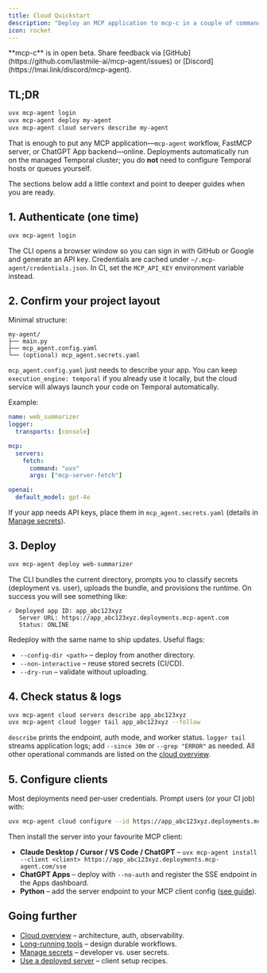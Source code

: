 ```yaml
---
title: Cloud Quickstart
description: "Deploy an MCP application to mcp-c in a couple of commands"
icon: rocket
---
```


<Info>
  **mcp-c** is in open beta. Share feedback via [GitHub](https://github.com/lastmile-ai/mcp-agent/issues) or [Discord](https://lmai.link/discord/mcp-agent).
</Info>

## TL;DR

```bash
uvx mcp-agent login
uvx mcp-agent deploy my-agent
uvx mcp-agent cloud servers describe my-agent
```

That is enough to put any MCP application—`mcp-agent` workflow, FastMCP server, or ChatGPT App backend—online. Deployments automatically run on the managed Temporal cluster; you do **not** need to configure Temporal hosts or queues yourself.

The sections below add a little context and point to deeper guides when you are ready.

## 1. Authenticate (one time)

```bash
uvx mcp-agent login
```

The CLI opens a browser window so you can sign in with GitHub or Google and generate an API key. Credentials are cached under `~/.mcp-agent/credentials.json`. In CI, set the `MCP_API_KEY` environment variable instead.

## 2. Confirm your project layout

Minimal structure:

```
my-agent/
├── main.py
├── mcp_agent.config.yaml
└── (optional) mcp_agent.secrets.yaml
```

`mcp_agent.config.yaml` just needs to describe your app. You can keep `execution_engine: temporal` if you already use it locally, but the cloud service will always launch your code on Temporal automatically.

Example:

```yaml mcp_agent.config.yaml
name: web_summarizer
logger:
  transports: [console]

mcp:
  servers:
    fetch:
      command: "uvx"
      args: ["mcp-server-fetch"]

openai:
  default_model: gpt-4o
```

If your app needs API keys, place them in `mcp_agent.secrets.yaml` (details in [Manage secrets](/cloud/mcp-agent-cloud/manage-secrets)).

## 3. Deploy

```bash
uvx mcp-agent deploy web-summarizer
```

The CLI bundles the current directory, prompts you to classify secrets (deployment vs. user), uploads the bundle, and provisions the runtime. On success you will see something like:

```
✓ Deployed app ID: app_abc123xyz
   Server URL: https://app_abc123xyz.deployments.mcp-agent.com
   Status: ONLINE
```

Redeploy with the same name to ship updates. Useful flags:

- `--config-dir <path>` – deploy from another directory.
- `--non-interactive` – reuse stored secrets (CI/CD).
- `--dry-run` – validate without uploading.

## 4. Check status & logs

```bash
uvx mcp-agent cloud servers describe app_abc123xyz
uvx mcp-agent cloud logger tail app_abc123xyz --follow
```

`describe` prints the endpoint, auth mode, and worker status. `logger tail` streams application logs; add `--since 30m` or `--grep "ERROR"` as needed. All other operational commands are listed on the [cloud overview](/cloud/mcp-agent-cloud/overview).

## 5. Configure clients

Most deployments need per-user credentials. Prompt users (or your CI job) with:

```bash
uvx mcp-agent cloud configure --id https://app_abc123xyz.deployments.mcp-agent.com
```

Then install the server into your favourite MCP client:

- **Claude Desktop / Cursor / VS Code / ChatGPT** – `uvx mcp-agent install --client <client> https://app_abc123xyz.deployments.mcp-agent.com/sse`
- **ChatGPT Apps** – deploy with `--no-auth` and register the SSE endpoint in the Apps dashboard.
- **Python** – add the server endpoint to your MCP client config ([see guide](/cloud/mcp-agent-cloud/use-deployed-server)).

## Going further

- [Cloud overview](/cloud/mcp-agent-cloud/overview) – architecture, auth, observability.
- [Long-running tools](/cloud/mcp-agent-cloud/long-running-tools) – design durable workflows.
- [Manage secrets](/cloud/mcp-agent-cloud/manage-secrets) – developer vs. user secrets.
- [Use a deployed server](/cloud/mcp-agent-cloud/use-deployed-server) – client setup recipes.
